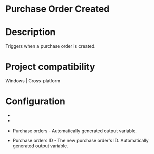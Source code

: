 ﻿# Purchase Order Created

# Description

Triggers when a purchase order is created.

# Project compatibility

Windows | Cross-platform

# Configuration

* 
* 





* Purchase orders - Automatically generated output variable.
* Purchase orders ID - The new purchase order's ID. Automatically generated output variable.
